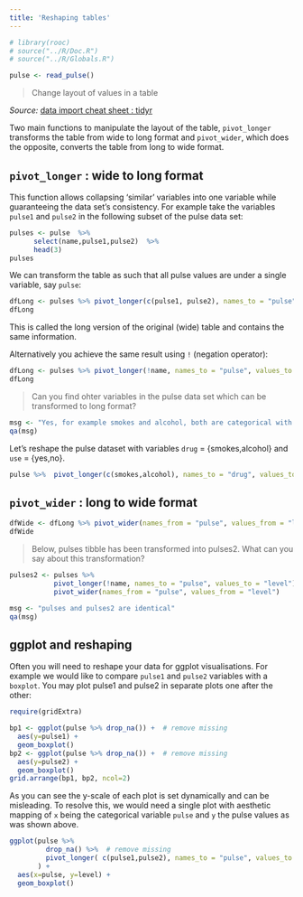 ```yaml
---
title: 'Reshaping tables'
---
```


```r
# library(rooc)
# source("../R/Doc.R")
# source("../R/Globals.R")

pulse <- read_pulse() 
```

> Change layout of values in a table 
 
<!-- building the course can not find images/tidyr_reshape.png !!!
<center> 
![](images/tidyr_reshape.png)
</center> 
-->

*Source:* [data import cheat sheet : tidyr](https://github.com/rstudio/cheatsheets/raw/master/tidyr.pdf)


Two main functions to manipulate the layout of the table, `pivot_longer` transforms the table from wide to long format and `pivot_wider`, which does the opposite, converts the table from long to wide format.

## `pivot_longer` : wide to long format

This function allows collapsing 'similar' variables into one variable while guaranteeing the data set's consistency. For example take the variables `pulse1` and `pulse2` in the following subset of the pulse data set:   
```r
pulses <- pulse  %>%  
      select(name,pulse1,pulse2)  %>% 
      head(3) 
pulses
```

We can transform the table as such that all pulse values are under a single variable, say `pulse`:

```r
dfLong <- pulses %>% pivot_longer(c(pulse1, pulse2), names_to = "pulse", values_to = "level")
dfLong
```

This is called the long version of the original (wide) table and contains the same information.

Alternatively you achieve the same result using `!` (negation operator):

```r
dfLong <- pulses %>% pivot_longer(!name, names_to = "pulse", values_to = "level")
dfLong
```


> Can you find ohter variables in the pulse data set which can be transformed to long format?

```r
msg <- "Yes, for example smokes and alcohol, both are categorical with values {yes,no}."
qa(msg)
```

Let's reshape the pulse dataset with variables `drug` = {smokes,alcohol} and `use` = {yes,no}.

```r
pulse %>%  pivot_longer(c(smokes,alcohol), names_to = "drug", values_to = "use")
```


## `pivot_wider` : long to wide format

```r
dfWide <- dfLong %>% pivot_wider(names_from = "pulse", values_from = "level")
dfWide
```


> Below, pulses tibble has been transformed into pulses2. What can you say about this transformation?       

```r
pulses2 <- pulses %>% 
           pivot_longer(!name, names_to = "pulse", values_to = "level") %>% 
           pivot_wider(names_from = "pulse", values_from = "level")
```


```r
msg <- "pulses and pulses2 are identical"
qa(msg)
```


## ggplot and reshaping

Often you will need to reshape your data for ggplot visualisations. For example we would like to compare `pulse1` and  `pulse2` variables with a `boxplot`. You may plot pulse1 and pulse2 in separate plots one after the other:

```r
require(gridExtra)

bp1 <- ggplot(pulse %>% drop_na()) +  # remove missing
  aes(y=pulse1) +
  geom_boxplot()
bp2 <- ggplot(pulse %>% drop_na()) +  # remove missing
  aes(y=pulse2) +
  geom_boxplot()
grid.arrange(bp1, bp2, ncol=2)
```

As you can see the y-scale of each plot is set dynamically and can be misleading. To resolve this, we would need a single plot with aesthetic mapping of `x` being  the categorical variable `pulse` and `y` the pulse values as was shown above.  

```r
ggplot(pulse %>% 
         drop_na() %>%  # remove missing 
         pivot_longer( c(pulse1,pulse2), names_to = "pulse", values_to = "level")
       ) +  
  aes(x=pulse, y=level) +
  geom_boxplot()
```

